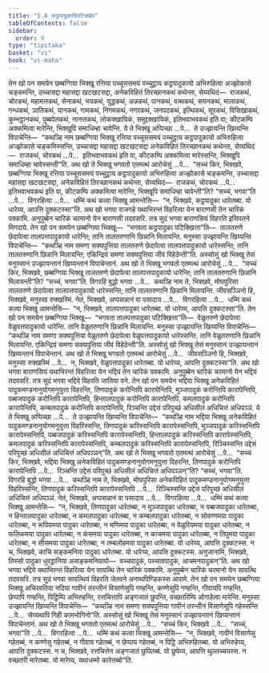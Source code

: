 ```yaml
---
title: "5.6 कट्ठपादुकादिपटिक्खेप"
tableOfContents: false
sidebar:
  order: 9
type: "tipitaka"
basket: "vi"
book: "vi-maha"
---
```



<DynamicBreadcrumb />

<Division number="250" book="vi-maha">

<Paragraph number="1157" book="vi-maha">
तेन खो पन समयेन छब्बग्गिया भिक्खू रत्तिया पच्चूससमयं पच्चुट्ठाय कट्ठपादुकायो अभिरुहित्वा अज्झोकासे चङ्कमन्ति, उच्चासद्दा महासद्दा खटखटसद्दा, अनेकविहितं तिरच्छानकथं कथेन्ता, सेय्यथिदं—  राजकथं, चोरकथं, महामत्तकथं, सेनाकथं, भयकथं, युद्धकथं, अन्नकथं, पानकथं, वत्थकथं, सयनकथं, मालाकथं, गन्धकथं, ञातिकथं, यानकथं, गामकथं, निगमकथं, नगरकथं, जनपदकथं, इत्थिकथं, सूरकथं, विसिखाकथं, कुम्भट्ठानकथं, पुब्बपेतकथं, नानत्तकथं, लोकक्खायिकं, समुद्दक्खायिकं, इतिभवाभवकथं इति वा; कीटकम्पि अक्कमित्वा मारेन्ति, भिक्खूपि समाधिम्हा चावेन्ति. ये ते भिक्खू अप्पिच्छा …पे…  ते उज्झायन्ति खिय्यन्ति विपाचेन्ति—  “कथञ्हि नाम छब्बग्गिया भिक्खू रत्तिया पच्चूससमयं पच्चुट्ठाय कट्ठपादुकायो अभिरुहित्वा अज्झोकासे चङ्कमिस्सन्ति, उच्चासद्दा महासद्दा खटखटसद्दा अनेकविहितं तिरच्छानकथं कथेन्ता, सेय्यथिदं—  राजकथं, चोरकथं …पे…  इतिभवाभवकथं इति वा, कीटकम्पि अक्कमित्वा मारेस्सन्ति, भिक्खूपि समाधिम्हा चावेस्सन्ती”ति. अथ खो ते भिक्खू भगवतो एतमत्थं आरोचेसुं …पे…  “सच्चं किर, भिक्खवे, छब्बग्गिया भिक्खू रत्तिया पच्चूससमयं पच्चुट्ठाय कट्ठपादुकायो अभिरुहित्वा अज्झोकासे चङ्कमन्ति, उच्चासद्दा महासद्दा खटखटसद्दा, अनेकविहितं तिरच्छानकथं कथेन्ता, सेय्यथिदं—  राजकथं, चोरकथं …पे…  इतिभवाभवकथं इति वा, कीटकम्पि अक्कमित्वा मारेन्ति, भिक्खूपि समाधिम्हा चावेन्ती”ति? “सच्चं, भगवा”ति …पे…  विगरहित्वा …पे…  धम्मिं कथं कत्वा भिक्खू आमन्तेसि—  “न, भिक्खवे, कट्ठपादुका धारेतब्बा. यो धारेय्य, आपत्ति दुक्कटस्सा”ति.
</Paragraph>

<Paragraph number="1158" book="vi-maha">
अथ खो भगवा राजगहे यथाभिरन्तं विहरित्वा येन बाराणसी तेन चारिकं पक्कामि. अनुपुब्बेन चारिकं चरमानो येन बाराणसी तदवसरि. तत्र सुदं भगवा बाराणसियं विहरति इसिपतने मिगदाये. तेन खो पन समयेन छब्बग्गिया भिक्खू—  “भगवता कट्ठपादुका पटिक्खित्ता”ति—  तालतरुणे छेदापेत्वा तालपत्तपादुकायो धारेन्ति; तानि तालतरुणानि छिन्नानि मिलायन्ति. मनुस्सा उज्झायन्ति खिय्यन्ति विपाचेन्ति—  “कथञ्हि नाम समणा सक्यपुत्तिया तालतरुणे छेदापेत्वा तालपत्तपादुकायो धारेस्सन्ति; तानि तालतरुणानि छिन्नानि मिलायन्ति; एकिन्द्रियं समणा सक्यपुत्तिया जीवं विहेठेन्ती”ति.
</Paragraph>

<Paragraph number="1159" book="vi-maha">
अस्सोसुं खो भिक्खू तेसं मनुस्सानं उज्झायन्तानं खिय्यन्तानं विपाचेन्तानं. अथ खो ते भिक्खू भगवतो एतमत्थं आरोचेसुं …पे…  “सच्चं किर, भिक्खवे, छब्बग्गिया भिक्खू तालतरुणे छेदापेत्वा तालपत्तपादुकायो धारेन्ति; तानि तालतरुणानि छिन्नानि मिलायन्ती”ति? “सच्चं, भगवा”ति. विगरहि बुद्धो भगवा …पे…  कथञ्हि नाम ते, भिक्खवे, मोघपुरिसा तालतरुणे छेदापेत्वा तालपत्तपादुकायो धारेस्सन्ति; तानि तालतरुणानि छिन्नानि मिलायन्ति. जीवसञ्ञिनो हि, भिक्खवे, मनुस्सा रुक्खस्मिं. नेतं, भिक्खवे, अप्पसन्नानं वा पसादाय …पे…  विगरहित्वा …पे…  धम्मिं कथं कत्वा भिक्खू आमन्तेसि—  “न, भिक्खवे, तालपत्तपादुका धारेतब्बा. यो धारेय्य, आपत्ति दुक्कटस्सा”ति.
</Paragraph>

<Paragraph number="1160" book="vi-maha">
तेन खो पन समयेन छब्बग्गिया भिक्खू—  “भगवता तालपत्तपादुका पटिक्खित्ता”ति—  वेळुतरुणे छेदापेत्वा वेळुपत्तपादुकायो धारेन्ति. तानि वेळुतरुणानि छिन्नानि मिलायन्ति. मनुस्सा उज्झायन्ति खिय्यन्ति विपाचेन्ति—  “कथञ्हि नाम समणा सक्यपुत्तिया वेळुतरुणे छेदापेत्वा वेळुपत्तपादुकायो धारेस्सन्ति. तानि वेळुतरुणानि छिन्नानि मिलायन्ति. एकिन्द्रियं समणा सक्यपुत्तिया जीवं विहेठेन्ती”ति. अस्सोसुं खो भिक्खू तेसं मनुस्सानं उज्झायन्तानं खिय्यन्तानं विपाचेन्तानं. अथ खो ते भिक्खू भगवतो एतमत्थं आरोचेसुं …पे…  जीवसञ्ञिनो हि, भिक्खवे, मनुस्सा रुक्खस्मिं …पे…  न, भिक्खवे, वेळुपत्तपादुका धारेतब्बा. यो धारेय्य, आपत्ति दुक्कटस्सा”ति.
</Paragraph>

</Division>
<Division number="251" book="vi-maha">

<Paragraph number="1161" book="vi-maha">
अथ खो भगवा बाराणसियं यथाभिरन्तं विहरित्वा येन भद्दियं तेन चारिकं पक्कामि. अनुपुब्बेन चारिकं चरमानो येन भद्दियं तदवसरि. तत्र सुदं भगवा भद्दिये विहरति जातिया वने. तेन खो पन समयेन भद्दिया भिक्खू अनेकविहितं पादुकमण्डनानुयोगमनुयुत्ता विहरन्ति, तिणपादुकं करोन्तिपि कारापेन्तिपि, मुञ्जपादुकं करोन्तिपि कारापेन्तिपि, पब्बजपादुकं करोन्तिपि कारापेन्तिपि, हिन्तालपादुकं करोन्तिपि कारापेन्तिपि, कमलपादुकं करोन्तिपि कारापेन्तिपि, कम्बलपादुकं करोन्तिपि कारापेन्तिपि, रिञ्चन्ति उद्देसं परिपुच्छं अधिसीलं अधिचित्तं अधिपञ्ञं. ये ते भिक्खू अप्पिच्छा …पे…  ते उज्झायन्ति खिय्यन्ति विपाचेन्ति—  “कथञ्हि नाम भद्दिया भिक्खू अनेकविहितं पादुकमण्डनानुयोगमनुयुत्ता विहरिस्सन्ति, तिणपादुकं करिस्सन्तिपि कारापेस्सन्तिपि, मुञ्जपादुकं करिस्सन्तिपि कारापेस्सन्तिपि, पब्बजपादुकं करिस्सन्तिपि कारापेस्सन्तिपि, हिन्तालपादुकं करिस्सन्तिपि कारापेस्सन्तिपि, कमलपादुकं करिस्सन्तिपि कारापेस्सन्तिपि, कम्बलपादुकं करिस्सन्तिपि कारापेस्सन्तिपि, रिञ्चिस्सन्ति उद्देसं परिपुच्छं अधिसीलं अधिचित्तं अधिपञ्ञन्”ति.
</Paragraph>

<Paragraph number="1162" book="vi-maha">
अथ खो ते भिक्खू भगवतो एतमत्थं आरोचेसुं …पे…  “सच्चं किर, भिक्खवे, भद्दिया भिक्खू अनेकविहितं पादुकमण्डनानुयोगमनुयुत्ता विहरन्ति, तिणपादुकं करोन्तिपि कारापेन्तिपि …पे…  रिञ्चन्ति उद्देसं परिपुच्छं अधिसीलं अधिचित्तं अधिपञ्ञन्”ति? “सच्चं, भगवा”ति. विगरहि बुद्धो भगवा …पे…  कथञ्हि नाम ते, भिक्खवे, मोघपुरिसा अनेकविहितं पादुकमण्डनानुयोगमनुयुत्ता विहरिस्सन्ति, तिणपादुकं करिस्सन्तिपि कारापेस्सन्तिपि …पे…  रिञ्चिस्सन्ति उद्देसं परिपुच्छं अधिसीलं अधिचित्तं अधिपञ्ञं. नेतं, भिक्खवे, अप्पसन्नानं वा पसादाय …पे…  विगरहित्वा …पे…  धम्मिं कथं कत्वा भिक्खू आमन्तेसि—  “न, भिक्खवे, तिणपादुका धारेतब्बा, न मुञ्जपादुका धारेतब्बा, न पब्बजपादुका धारेतब्बा, न हिन्तालपादुका धारेतब्बा, न कमलपादुका धारेतब्बा, न कम्बलपादुका धारेतब्बा, न सोवण्णमया पादुका धारेतब्बा, न रूपियमया पादुका धारेतब्बा, न मणिमया पादुका धारेतब्बा, न वेळुरियमया पादुका धारेतब्बा, न फलिकमया पादुका धारेतब्बा, न कंसमया पादुका धारेतब्बा, न काचमया पादुका धारेतब्बा, न तिपुमया पादुका धारेतब्बा, न सीसमया पादुका धारेतब्बा, न तम्बलोहमया पादुका धारेतब्बा. यो धारेय्य, आपत्ति दुक्कटस्स. न च, भिक्खवे, काचि सङ्कमनिया पादुका धारेतब्बा. यो धारेय्य, आपत्ति दुक्कटस्स. अनुजानामि, भिक्खवे, तिस्सो पादुका धुवट्ठानिया असङ्कमनियायो—  वच्चपादुकं, पस्सावपादुकं, आचमनपादुकन्”ति.
</Paragraph>

</Division>
<Division number="252" book="vi-maha">

<Paragraph number="1163" book="vi-maha">
अथ खो भगवा भद्दिये यथाभिरन्तं विहरित्वा येन सावत्थि तेन चारिकं पक्कामि. अनुपुब्बेन चारिकं चरमानो येन सावत्थि तदवसरि. तत्र सुदं भगवा सावत्थियं विहरति जेतवने अनाथपिण्डिकस्स आरामे. तेन खो पन समयेन छब्बग्गिया भिक्खू अचिरवतिया नदिया गावीनं तरन्तीनं विसाणेसुपि गण्हन्ति, कण्णेसुपि गण्हन्ति, गीवायपि गण्हन्ति, छेप्पापि गण्हन्ति, पिट्ठिम्पि अभिरुहन्ति, रत्तचित्तापि अङ्गजातं छुपन्ति, वच्छतरिम्पि ओगाहेत्वा मारेन्ति. मनुस्सा उज्झायन्ति खिय्यन्ति विपाचेन्ति—  “कथञ्हि नाम समणा सक्यपुत्तिया गावीनं तरन्तीनं विसाणेसुपि गहेस्सन्ति …पे…  सेय्यथापि गिही कामभोगिनो”ति.
</Paragraph>

<Paragraph number="1164" book="vi-maha">
अस्सोसुं खो भिक्खू तेसं मनुस्सानं उज्झायन्तानं खिय्यन्तानं विपाचेन्तानं. अथ खो ते भिक्खू भगवतो एतमत्थं आरोचेसुं …पे…  “सच्चं किर, भिक्खवे …पे…  “सच्चं, भगवा”ति …पे…  विगरहित्वा …पे…  धम्मिं कथं कत्वा भिक्खू आमन्तेसि—  “न, भिक्खवे, गावीनं विसाणेसु गहेतब्बं, न कण्णेसु गहेतब्बं, न गीवाय गहेतब्बं, न छेप्पाय गहेतब्बं, न पिट्ठि अभिरुहितब्बा. यो अभिरुहेय्य, आपत्ति दुक्कटस्स. न च, भिक्खवे, रत्तचित्तेन अङ्गजातं छुपितब्बं. यो छुपेय्य, आपत्ति थुल्लच्चयस्स. न वच्छतरी मारेतब्बा. यो मारेय्य, यथाधम्मो कारेतब्बो”ति.
</Paragraph>
</Division>